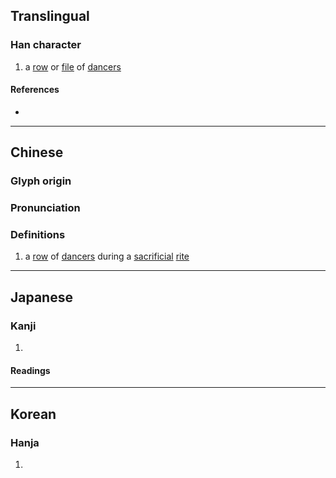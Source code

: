 {{character info/new}}
==Translingual==

===Han character===
{{Han char|rn=9|rad=人|as=06|sn=8|four=28227|canj=OCB|ids=⿰亻䏌}}

# a [[row]] or [[file]] of [[dancer]]s

====References====
* {{Han ref|kx=0101.030|dkj=00572|dj=0213.110|hdz=10150.060|uh=4F7E|ud=20350|bh=A8DB|bd=43227}}

----

==Chinese==
{{wp|Dance in China#Ritual dance}}
{{zh-forms}}

===Glyph origin===
{{Han etym}}

===Pronunciation===
{{zh-pron
|m=yì
|c=jat6
|mc=y
|oc=y
|ma=
|cat=n
}}

===Definitions===
{{zh-hanzi}}

# {{lb|zh|historical}} a [[row]] of [[dancer]]s during a [[sacrificial]] [[rite]]
#: {{zh-x|八佾|eight rows of eight dancers (mentioned in the {{w|Analects}})}}

----

==Japanese==

===Kanji===
{{ja-kanji|grade=|rs=人06}}

# {{defn|lang=ja|sort=人06}}

====Readings====
{{ja-readings
|goon=いち
|kanon=いつ
|kun=やす-い, やす-んずる
}}

----

==Korean==

===Hanja===
{{ko-hanja|hangeul=일|rv=il|mr=il}}

# {{defn|lang=ko|sort=人06}}